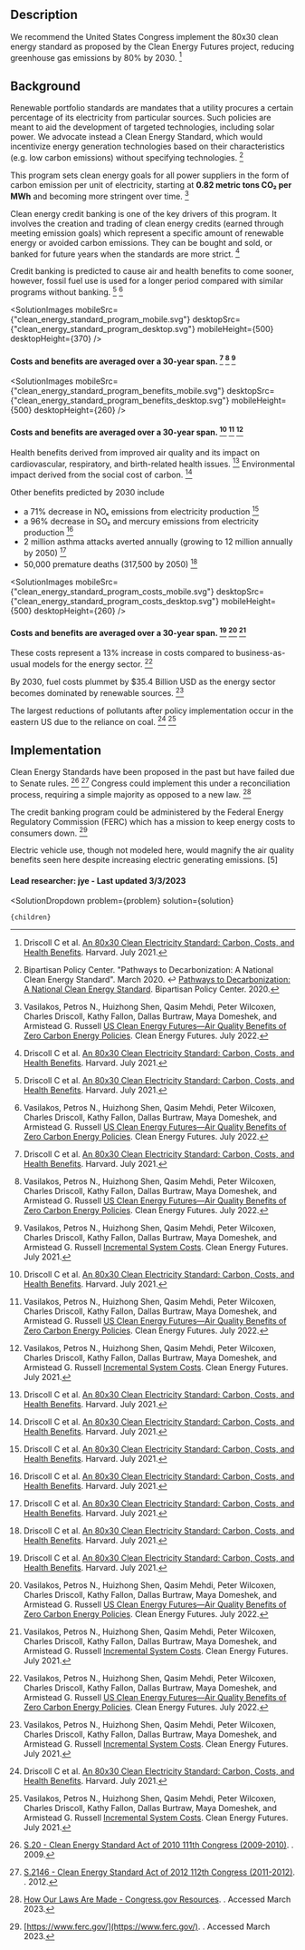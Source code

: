







## Description


We recommend the United States Congress implement the 80x30 clean energy standard as proposed by the Clean Energy Futures project, reducing greenhouse gas emissions by 80% by 2030. [^"9"]

## Background

Renewable portfolio standards are mandates that a utility procures a certain percentage of its electricity from particular sources. Such policies are meant to aid the development of targeted technologies, including solar power. We advocate instead a Clean Energy Standard, which would incentivize energy generation technologies based on their characteristics (e.g. low carbon emissions) without specifying technologies. [^"4"]

This program sets clean energy goals for all power suppliers in the form of carbon emission per unit of electricity, starting at **0.82 metric tons CO₂ per MWh** and becoming more stringent over time.  [^"5"]

Clean energy credit banking is one of the key drivers of this program. It involves the creation and trading of clean energy credits (earned through meeting emission goals) which represent a specific amount of renewable energy or avoided carbon emissions. They can be bought and sold, or banked for future years when the standards are more strict. [^"9"]

Credit banking is predicted to cause air and health benefits to come sooner, however, fossil fuel use is used for a longer period compared with similar programs without banking. [^"9"] [^"5"]

<SolutionImages
 mobileSrc={"clean_energy_standard_program_mobile.svg"}
 desktopSrc={"clean_energy_standard_program_desktop.svg"}
 mobileHeight={500}
 desktopHeight={370}
/>
#### Costs and benefits are averaged over a 30-year span. [^"9"] [^"5"] [^"6"]

<SolutionImages
 mobileSrc={"clean_energy_standard_program_benefits_mobile.svg"}
 desktopSrc={"clean_energy_standard_program_benefits_desktop.svg"}
 mobileHeight={500}
 desktopHeight={260}
/>
#### Costs and benefits are averaged over a 30-year span. [^"9"] [^"5"] [^"6"]

Health benefits derived from improved air quality and its impact on cardiovascular, respiratory, and birth-related health issues. [^"9"]
Environmental impact derived from the social cost of carbon. [^"9"]

Other benefits predicted by 2030 include
- a 71% decrease in NOₓ emissions from electricity production [^"9"]
- a 96% decrease in SO₂ and mercury emissions from electricity production [^"9"]
- 2 million asthma attacks averted annually (growing to 12 million annually by 2050) [^"9"]
- 50,000 premature deaths (317,500 by 2050) [^"9"]

<SolutionImages
 mobileSrc={"clean_energy_standard_program_costs_mobile.svg"}
 desktopSrc={"clean_energy_standard_program_costs_desktop.svg"}
 mobileHeight={500}
 desktopHeight={260}
/>
#### Costs and benefits are averaged over a 30-year span. [^"9"] [^"5"] [^"6"]


These costs represent a 13% increase in costs compared to business-as-usual models for the energy sector.  [^"5"]

By 2030, fuel costs plummet by $35.4 Billion USD as the energy sector becomes dominated by renewable sources. [^"6"]

The largest reductions of pollutants after policy implementation occur in the eastern US due to the reliance on coal. [^"9"] [^"6"]


## Implementation


Clean Energy Standards have been proposed in the past but have failed due to Senate rules. [^"1"] [^"2"] Congress could implement this under a reconciliation process, requiring a simple majority as opposed to a new law. [^"3"]


The credit banking program could be administered by the Federal Energy Regulatory Commission (FERC) which has a mission to keep energy costs to consumers down. [^"8"]


Electric vehicle use, though not modeled here, would magnify the air quality benefits seen here despite increasing electric generating emissions. [5]


#### Lead researcher: jye - Last updated 3/3/2023

[^"1"]:  [S.20 - Clean Energy Standard Act of 2010 111th Congress (2009-2010)](https://www.congress.gov/bill/111th-congress/senate-bill/20). . 2009. 
[^"2"]:  [S.2146 - Clean Energy Standard Act of 2012 112th Congress (2011-2012)](https://www.congress.gov/bill/112th-congress/senate-bill/2146). . 2012. 
[^"3"]:  [How Our Laws Are Made - Congress.gov Resources](https://www.congress.gov/help/learn-about-the-legislative-process/how-our-laws-are-made). . Accessed March 2023. 
[^"4"]: Bipartisan Policy Center. "Pathways to Decarbonization: A National Clean Energy Standard". March 2020. ↩ [Pathways to Decarbonization: A National Clean Energy Standard](https://bipartisanpolicy.org/download/?file=/wp-content/uploads/2020/03/BPC_Energy_Clean-Energy-StandardV2.pdf). Bipartisan Policy Center. 2020. 
[^"5"]: Vasilakos, Petros N., Huizhong Shen, Qasim Mehdi, Peter Wilcoxen, Charles Driscoll, Kathy Fallon, Dallas Burtraw, Maya Domeshek, and Armistead G. Russell [US Clean Energy Futures—Air Quality Benefits of Zero Carbon Energy Policies](https://www.mdpi.com/2073-4433/13/9/1401). Clean Energy Futures. July 2022. 
[^"6"]: Vasilakos, Petros N., Huizhong Shen, Qasim Mehdi, Peter Wilcoxen, Charles Driscoll, Kathy Fallon, Dallas Burtraw, Maya Domeshek, and Armistead G. Russell [Incremental System Costs](https://cleanenergyfutures.insightworks.com/pages/6499.html). Clean Energy Futures. July 2021. 
[^"7"]:  [Environmental Benefits Mapping and Analysis Program - Community Edition (BenMAP-CE) | US EPA](https://www.epa.gov/benmap). . Accessed March 2023. 
[^"8"]:  [https://www.ferc.gov/](https://www.ferc.gov/). . Accessed March 2023. 
[^"9"]: Driscoll C et al. [An 80x30 Clean Electricity Standard: Carbon, Costs, and Health Benefits](https://cdn1.sph.harvard.edu/wp-content/uploads/sites/2343/2021/07/CEF-80x30-7.15.21.pdf). Harvard. July 2021. 
[^"11"]:  [New Study: Clean Energy Standard Can Cut Industrial Emissions](https://cdn1.sph.harvard.edu/wp-content/uploads/sites/2343/2021/12/80x30-CES-Case-Study-1.pdf). . July 2021. 

  <SolutionDropdown 
    problem={problem} 
    solution={solution}
  >
    {children}
  </SolutionDropdown>